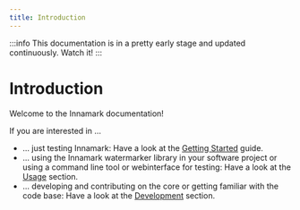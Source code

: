 ```yaml
---
title: Introduction
---
```


<!--
 Copyright (c) 2024 Fraunhofer-Gesellschaft zur Förderung der angewandten Forschung e.V.

 This work is licensed under the Fraunhofer License (on the basis of the MIT license)
 that can be found in the LICENSE file.
-->



<PatentHint components={props.components} />

:::info
This documentation is in a pretty early stage and updated continuously. Watch it!
:::

# Introduction

Welcome to the Innamark documentation!

If you are interested in ...

- ... just testing Innamark: Have a look at the [Getting Started](/docs/getting-started) guide.
- ... using the Innamark watermarker library in your software project or using a command line tool 
  or webinterface for testing: Have a look at the [Usage](/docs/usage) section.
- ... developing and contributing on the core or getting familiar with the code base: Have a 
  look at the [Development](/docs/development) section.
